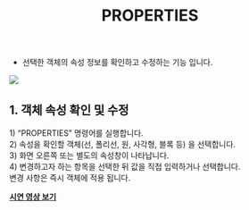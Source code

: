 ﻿---
title: PROPERTIES
---


[image1]: ../../../../../assets/images/commands/properties/image1.png

* 선택한 객체의 속성 정보를 확인하고 수정하는 기능 입니다.

![][image1]

## **1\. 객체 속성 확인 및 수정**

1\) “PROPERTIES” 명령어를 실행합니다.  
2\) 속성을 확인할 객체(선, 폴리선, 원, 사각형, 블록 등) 을 선택합니다.  
3\) 화면 오른쪽 또는 별도의 속성창이 나타납니다.  
4\) 변경하고자 하는 항목을 선택한 뒤 값을 직접 입력하거나 선택합니다.   
    변경 사항은 즉시 객체에 적용 됩니다.  

[**<Icon name="youtube" class="emoji"/> 시연 영상 보기**](https://youtu.be/YYlfgCyWtY0) 


